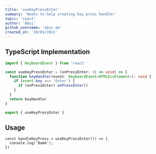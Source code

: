 ```yaml
---
title: 'useKeyPressEnter'
summary: 'Hooks to help creating key press handler'
topic: 'react'
author: 'Abui'
github_username: 'abui-am'
created_at: '10/01/2022'
---
```


## TypeScript Implementation

```ts
import { KeyboardEvent } from 'react'

const useKeyPressEnter = (onPressEnter: () => void) => {
  function keyHandler(event: KeyboardEvent<HTMLDivElement>): void {
    if (event.key === 'Enter') {
      if (onPressEnter) onPressEnter()
    }
  }
  return keyHandler
}

export { useKeyPressEnter }
```

## Usage

```
const handleKeyPress = useKeyPressEnter(() => {
  console.log('Bamm');
})
```
